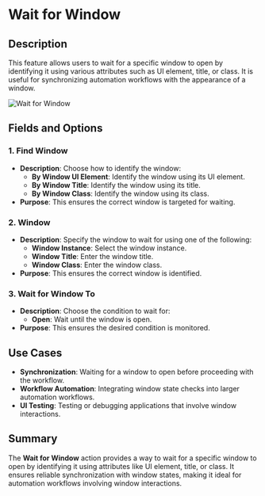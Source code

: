 # Wait for Window  

## Description

This feature allows users to wait for a specific window to open by identifying it using various attributes such as UI element, title, or class. It is useful for synchronizing automation workflows with the appearance of a window.  

![Wait for Window](../../assets/ui-automation/wait-for-window.png)  

## Fields and Options  

### 1. **Find Window** 

- **Description**: Choose how to identify the window:  
  - **By Window UI Element**: Identify the window using its UI element.  
  - **By Window Title**: Identify the window using its title.  
  - **By Window Class**: Identify the window using its class.  
- **Purpose**: This ensures the correct window is targeted for waiting.  

### 2. **Window** 

- **Description**: Specify the window to wait for using one of the following:  
  - **Window Instance**: Select the window instance.  
  - **Window Title**: Enter the window title.  
  - **Window Class**: Enter the window class.  
- **Purpose**: This ensures the correct window is identified.  

### 3. **Wait for Window To** 

- **Description**: Choose the condition to wait for:  
  - **Open**: Wait until the window is open.  
- **Purpose**: This ensures the desired condition is monitored.

## Use Cases

- **Synchronization**: Waiting for a window to open before proceeding with the workflow.  
- **Workflow Automation**: Integrating window state checks into larger automation workflows.  
- **UI Testing**: Testing or debugging applications that involve window interactions.  

## Summary

The **Wait for Window** action provides a way to wait for a specific window to open by identifying it using attributes like UI element, title, or class. It ensures reliable synchronization with window states, making it ideal for automation workflows involving window interactions.